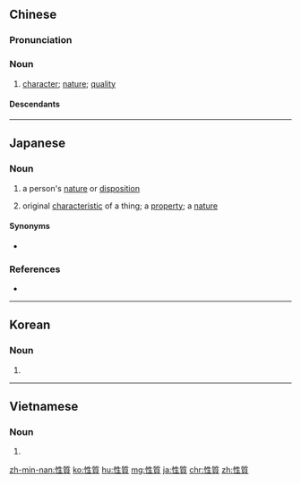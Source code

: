 {{also|性质}}
==Chinese==
{{zh-forms|s=性质}}

===Pronunciation===
{{zh-pron
|m=xìng質,tl=y
|ma=y
|c=sing3 zat1
|h=pfs=sin-chṳt
|md=séng-cék
|mn=sèng-chit
|w=2xin tseq
|cat=n
}}

===Noun===
{{zh-noun}}

# [[character]]; [[nature]]; [[quality]]

====Descendants====
{{CJKV||せいしつ|성질|tính chất}}

{{zh-cat|Elementary}}

----

==Japanese==
{{ja-kanjitab|せい|しつ|yomi=on}}

===Noun===
{{ja-noun|せいしつ}}

# a person's [[nature]] or [[disposition]]
#: {{ja-usex|彼は性質が良い。|かれ は せいしつ が よい。|He is goodnatured.}}
# original [[characteristic]] of a thing; a [[property]]; a [[nature]]
#: {{ja-usex|この仕事の性質を知らなかった。|この しごと の せいしつ を しらなかった。|I didn't know the nature of this job.}}

====Synonyms====
* {{sense|disposition}} {{ja-r|気性|きしょう}}

===References===
* {{R:Shogakukan}}

----

==Korean==
{{ko-hanjatab}}

===Noun===
{{ko-noun|hj|hangeul=성질}}

# {{hanja form of|성질|[[temper]], [[nature]], [[quality]]}}

----

==Vietnamese==
{{vi-hantutab}}

===Noun===
{{vi-hantu}}

# {{han tu form of|tính chất|property, nature, characteristic}}

[[zh-min-nan:性質]]
[[ko:性質]]
[[hu:性質]]
[[mg:性質]]
[[ja:性質]]
[[chr:性質]]
[[zh:性質]]